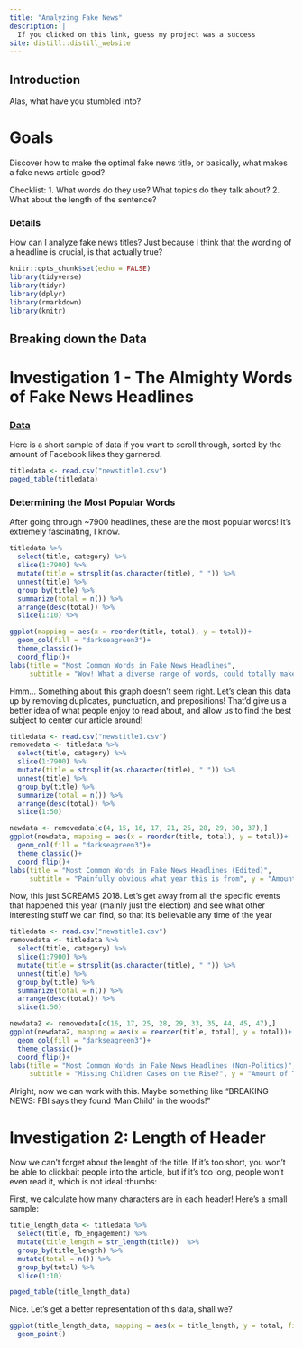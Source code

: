 ```yaml
---
title: "Analyzing Fake News"
description: |
  If you clicked on this link, guess my project was a success
site: distill::distill_website
---
```

## Introduction
Alas, what have you stumbled into? 

# Goals 
Discover how to make the optimal fake news title, or basically, what makes a fake news article good?

Checklist:
1. What words do they use? What topics do they talk about? 
2. What about the length of the sentence? 

### Details 
How can I analyze fake news titles? 
Just because I think that the wording of a headline is crucial, is that actually true? 
```r
knitr::opts_chunk$set(echo = FALSE)
library(tidyverse)
library(tidyr)
library(dplyr)
library(rmarkdown)
library(knitr)
```

## Breaking down the Data
# Investigation 1 - The Almighty Words of Fake News Headlines

### [Data](https://github.com/BuzzFeedNews/2018-12-fake-news-top-50)
Here is a short sample of data if you want to scroll through, sorted by the amount of Facebook likes they garnered. 


```r
titledata <- read.csv("newstitle1.csv")
paged_table(titledata)
```

### Determining the Most Popular Words
 
<div>
After going through ~7900 headlines, these are the most popular words! It's extremely fascinating, I know. 
</div>


```r
titledata %>%
  select(title, category) %>%
  slice(1:7900) %>% 
  mutate(title = strsplit(as.character(title), " ")) %>% 
  unnest(title) %>% 
  group_by(title) %>% 
  summarize(total = n()) %>% 
  arrange(desc(total)) %>% 
  slice(1:10) %>% 

ggplot(mapping = aes(x = reorder(title, total), y = total))+
  geom_col(fill = "darkseagreen3")+
  theme_classic()+
  coord_flip()+
labs(title = "Most Common Words in Fake News Headlines", 
     subtitle = "Wow! What a diverse range of words, could totally make a headline out of it!", y = "Amount of Times it has Appeared in a Headline", x = "Word", caption = "Source: BuzzFeed News")
```
<div>
Hmm... Something about this graph doesn't seem right. Let's clean this data up by removing duplicates, punctuation, and prepositions! That'd give us a better idea of what people enjoy to read about, and allow us to find the best subject to center our article around!
</div>

```r
titledata <- read.csv("newstitle1.csv")
removedata <- titledata %>%
  select(title, category) %>%
  slice(1:7900) %>%
  mutate(title = strsplit(as.character(title), " ")) %>%
  unnest(title) %>%
  group_by(title) %>%
  summarize(total = n()) %>%
  arrange(desc(total)) %>%
  slice(1:50)

newdata <- removedata[c(4, 15, 16, 17, 21, 25, 28, 29, 30, 37),]
ggplot(newdata, mapping = aes(x = reorder(title, total), y = total))+
  geom_col(fill = "darkseagreen3")+
  theme_classic()+
  coord_flip()+
labs(title = "Most Common Words in Fake News Headlines (Edited)",
     subtitle = "Painfully obvious what year this is from", y = "Amount of Times it has Appeared in a Headline", x = "Word", caption = "Source: BuzzFeed News")
```
<div>
Now, this just SCREAMS 2018. Let's get away from all the specific events that happened this year (mainly just the election) and see what other interesting stuff we can find, so that it's believable any time of the year
</div> 

```r
titledata <- read.csv("newstitle1.csv")
removedata <- titledata %>%
  select(title, category) %>%
  slice(1:7900) %>%
  mutate(title = strsplit(as.character(title), " ")) %>%
  unnest(title) %>%
  group_by(title) %>%
  summarize(total = n()) %>%
  arrange(desc(total)) %>%
  slice(1:50)

newdata2 <- removedata[c(16, 17, 25, 28, 29, 33, 35, 44, 45, 47),]
ggplot(newdata2, mapping = aes(x = reorder(title, total), y = total))+
  geom_col(fill = "darkseagreen3")+
  theme_classic()+
  coord_flip()+
labs(title = "Most Common Words in Fake News Headlines (Non-Politics)",
     subtitle = "Missing Children Cases on the Rise?", y = "Amount of Times it has Appeared in a Headline", x = "Word", caption = "Source: BuzzFeed News")
```

<div>
Alright, now we can work with this. Maybe something like "BREAKING NEWS: FBI says they found 'Man Child' in the woods!"
</div> 

# Investigation 2: Length of Header 

Now we can't forget about the lenght of the title. If it's too short, you won't be able to clickbait people into the article, but if it's too long, people won't even read it, which is not ideal :thumbs:

First, we calculate how many characters are in each header! Here's a small sample: 

```r
title_length_data <- titledata %>%
  select(title, fb_engagement) %>%
  mutate(title_length = str_length(title))  %>% 
  group_by(title_length) %>% 
  mutate(total = n()) %>% 
  group_by(total) %>% 
  slice(1:10)
```
```r
paged_table(title_length_data)

```

Nice. Let's get a better representation of this data, shall we? 

```r
ggplot(title_length_data, mapping = aes(x = title_length, y = total, fill = fb_engagement))+
  geom_point()
```

